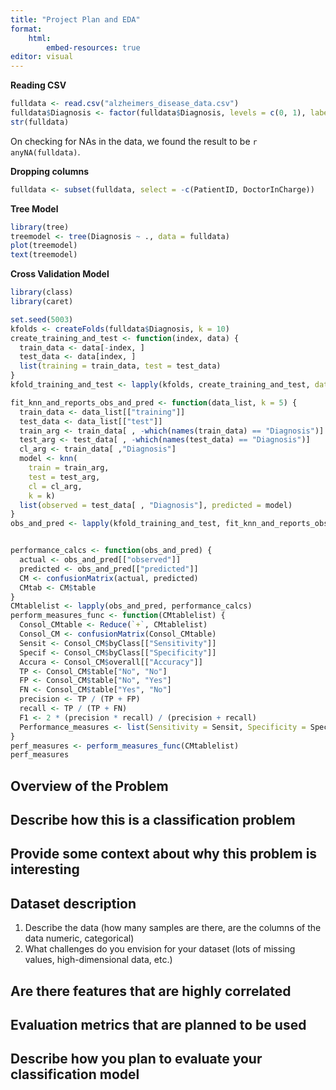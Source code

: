 ```yaml
---
title: "Project Plan and EDA"
format:
    html:
        embed-resources: true
editor: visual
---
```


**Reading CSV**

```r
fulldata <- read.csv("alzheimers_disease_data.csv")
fulldata$Diagnosis <- factor(fulldata$Diagnosis, levels = c(0, 1), labels = c("No", "Yes"))
str(fulldata)
```

On checking for NAs in the data, we found the result to be `r anyNA(fulldata)`. 

**Dropping columns**

```r
fulldata <- subset(fulldata, select = -c(PatientID, DoctorInCharge))
```

**Tree Model**

```r
library(tree)
treemodel <- tree(Diagnosis ~ ., data = fulldata)
plot(treemodel)
text(treemodel)
```


**Cross Validation Model**
```r
library(class)
library(caret)

set.seed(5003)
kfolds <- createFolds(fulldata$Diagnosis, k = 10)
create_training_and_test <- function(index, data) {
  train_data <- data[-index, ]
  test_data <- data[index, ]
  list(training = train_data, test = test_data)
}
kfold_training_and_test <- lapply(kfolds, create_training_and_test, data = fulldata)

fit_knn_and_reports_obs_and_pred <- function(data_list, k = 5) {
  train_data <- data_list[["training"]]
  test_data <- data_list[["test"]]
  train_arg <- train_data[ , -which(names(train_data) == "Diagnosis")] 
  test_arg <- test_data[ , -which(names(test_data) == "Diagnosis")] 
  cl_arg <- train_data[ ,"Diagnosis"]
  model <- knn(
    train = train_arg,
    test = test_arg,
    cl = cl_arg,
    k = k)
  list(observed = test_data[ , "Diagnosis"], predicted = model)
}
obs_and_pred <- lapply(kfold_training_and_test, fit_knn_and_reports_obs_and_pred)


performance_calcs <- function(obs_and_pred) {
  actual <- obs_and_pred[["observed"]]
  predicted <- obs_and_pred[["predicted"]]
  CM <- confusionMatrix(actual, predicted)
  CMtab <- CM$table
}
CMtablelist <- lapply(obs_and_pred, performance_calcs)
perform_measures_func <- function(CMtablelist) {
  Consol_CMtable <- Reduce(`+`, CMtablelist)
  Consol_CM <- confusionMatrix(Consol_CMtable)
  Sensit <- Consol_CM$byClass[["Sensitivity"]]
  Specif <- Consol_CM$byClass[["Specificity"]]
  Accura <- Consol_CM$overall[["Accuracy"]]
  TP <- Consol_CM$table["No", "No"]
  FP <- Consol_CM$table["No", "Yes"]
  FN <- Consol_CM$table["Yes", "No"]
  precision <- TP / (TP + FP)
  recall <- TP / (TP + FN)
  F1 <- 2 * (precision * recall) / (precision + recall)
  Performance_measures <- list(Sensitivity = Sensit, Specificity = Specif, Accuracy = Accura, F1 = F1)
}
perf_measures <- perform_measures_func(CMtablelist)
perf_measures
```

## Overview of the Problem

## Describe how this is a classification problem

## Provide some context about why this problem is interesting

## Dataset description

1. Describe the data (how many samples are there, are the columns of the data numeric, categorical) 
2. What challenges do you envision for your dataset (lots of missing values, high-dimensional data, etc.)

## Are there features that are highly correlated

## Evaluation metrics that are planned to be used

## Describe how you plan to evaluate your classification model

